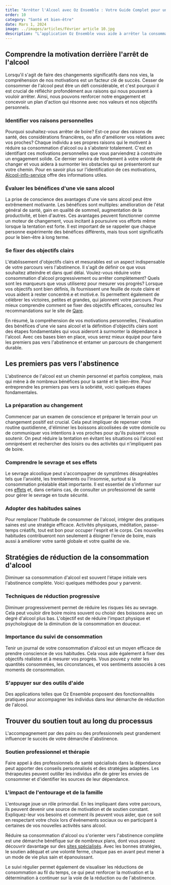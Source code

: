 ```yaml
---
title: "Arrêter l'Alcool avec Oz Ensemble : Votre Guide Complet pour une Vie Sans Alcool"
order: 10
category: "Santé et bien-être"
date: Mars 1, 2024
image: ../images/articles/Février article 10.jpg
description: "L’application Oz Ensemble vous aide à arrêter la consommation d’alcool. Découvrez notre guide complet"
---
```


## Comprendre la motivation derrière l'arrêt de l'alcool

Lorsqu'il s'agit de faire des changements significatifs dans nos vies, la compréhension de nos motivations est un facteur clé de succès. Cesser de consommer de l'alcool peut être un défi considérable, et c'est pourquoi il est crucial de réfléchir profondément aux raisons qui nous poussent à vouloir arrêter. Ainsi, nous pouvons renforcer notre engagement et concevoir un plan d'action qui résonne avec nos valeurs et nos objectifs personnels.

### Identifier vos raisons personnelles

Pourquoi souhaitez-vous arrêter de boire? Est-ce pour des raisons de santé, des considérations financières, ou afin d'améliorer vos relations avec vos proches? Chaque individu a ses propres raisons qui le motivent à réduire sa consommation d'alcool ou à s'abstenir totalement. C'est en identifiant ces motivations personnelles que vous parviendrez à construire un engagement solide. Ce dernier servira de fondement à votre volonté de changer et vous aidera à surmonter les obstacles qui se présenteront sur votre chemin. Pour en savoir plus sur l'identification de ces motivations, [Alcool-info-service](https://www.alcool-info-service.fr/alcool-et-vous/arreter-consommation-alcool/comment-arreter-alcool) offre des informations utiles.

### Évaluer les bénéfices d'une vie sans alcool

La prise de conscience des avantages d'une vie sans alcool peut être extrêmement motivante. Les bénéfices sont multiples: amélioration de l'état général de santé, gain en qualité de sommeil, augmentation de la productivité, et bien d'autres. Ces avantages peuvent fonctionner comme un moteur de changement, vous incitant à poursuivre vos efforts même lorsque la tentation est forte. Il est important de se rappeler que chaque personne expérimente des bénéfices différents, mais tous sont significatifs pour le bien-être à long terme.

### Se fixer des objectifs clairs

L'établissement d'objectifs clairs et mesurables est un aspect indispensable de votre parcours vers l'abstinence. Il s'agit de définir ce que vous souhaitez atteindre et dans quel délai. Voulez-vous réduire votre consommation d'alcool progressivement ou arrêter complètement? Quels sont les marqueurs que vous utiliserez pour mesurer vos progrès? Lorsque vos objectifs sont bien définis, ils fournissent une feuille de route claire et vous aident à rester concentré.e et motivé.e. Ils permettent également de célébrer les victoires, petites et grandes, qui jalonnent votre parcours. Pour mieux comprendre comment se fixer des objectifs efficaces, consultez les recommandations sur le site de [Qare](https://www.qare.fr/sante/alcoolisme/arret/).

En résumé, la compréhension de vos motivations personnelles, l'évaluation des bénéfices d'une vie sans alcool et la définition d'objectifs clairs sont des étapes fondamentales qui vous aideront à surmonter la dépendance à l'alcool. Avec ces bases bien en place, vous serez mieux équipé pour faire les premiers pas vers l'abstinence et entamer un parcours de changement durable.

## Les premiers pas vers l'abstinence

L'abstinence de l'alcool est un chemin personnel et parfois complexe, mais qui mène à de nombreux bénéfices pour la santé et le bien-être. Pour entreprendre les premiers pas vers la sobriété, voici quelques étapes fondamentales.

### La préparation au changement

Commencer par un examen de conscience et préparer le terrain pour un changement positif est crucial. Cela peut impliquer de repenser votre routine quotidienne, d'éliminer les boissons alcoolisées de votre domicile ou de communiquer vos intentions à vos proches pour qu'ils puissent vous soutenir. On peut réduire la tentation en évitant les situations où l'alcool est omniprésent et rechercher des loisirs ou des activités qui n'impliquent pas de boire.

### Comprendre le sevrage et ses effets

Le sevrage alcoolique peut s'accompagner de symptômes désagréables tels que l'anxiété, les tremblements ou l'insomnie, surtout si la consommation préalable était importante. Il est essentiel de s'informer sur ces [effets](https://www.livi.fr/en-bonne-sante/arret-alcool-bienfaits/) et, dans certains cas, de consulter un professionnel de santé pour gérer le sevrage en toute sécurité.

### Adopter des habitudes saines

Pour remplacer l'habitude de consommer de l'alcool, intégrer des pratiques saines est une stratégie efficace. Activités physiques, méditation, passe-temps créatifs, tout est bon pour occuper l'esprit et le corps. Ces nouvelles habitudes contribueront non seulement à éloigner l'envie de boire, mais aussi à améliorer votre santé globale et votre qualité de vie.

## Stratégies de réduction de la consommation d'alcool

Diminuer sa consommation d'alcool est souvent l'étape initiale vers l'abstinence complète. Voici quelques méthodes pour y parvenir.

### Techniques de réduction progressive

Diminuer progressivement permet de réduire les risques liés au sevrage. Cela peut vouloir dire boire moins souvent ou choisir des boissons avec un degré d'alcool plus bas. L'objectif est de réduire l'impact physique et psychologique de la diminution de la consommation en douceur.

### Importance du suivi de consommation

Tenir un journal de votre consommation d'alcool est un moyen efficace de prendre conscience de vos habitudes. Cela vous aide également à fixer des objectifs réalistes et à mesurer vos progrès. Vous pouvez y noter les quantités consommées, les circonstances, et vos sentiments associés à ces moments de consommation.

### S'appuyer sur des outils d'aide

Des applications telles que Oz Ensemble proposent des fonctionnalités pratiques pour accompagner les individus dans leur démarche de réduction de l'alcool.

## Trouver du soutien tout au long du processus

L'accompagnement par des pairs ou des professionnels peut grandement influencer le succès de votre démarche d'abstinence.

### Soutien professionnel et thérapie

Faire appel à des professionnels de santé spécialisés dans la dépendance peut apporter des conseils personnalisés et des stratégies adaptées. Les thérapeutes peuvent outiller les individus afin de gérer les envies de consommer et d'identifier les sources de leur dépendance.

### L'impact de l'entourage et de la famille

L'entourage joue un rôle primordial. En les impliquant dans votre parcours, ils peuvent devenir une source de motivation et de soutien constant. Expliquez-leur vos besoins et comment ils peuvent vous aider, que ce soit en respectant votre choix lors d'événements sociaux ou en participant à certaines de vos nouvelles activités sans alcool.

Réduire sa consommation d'alcool ou s'orienter vers l'abstinence complète est une démarche bénéfique sur de nombreux plans, dont vous pouvez découvrir davantage sur des [sites spécialisés](https://www.livi.fr/en-bonne-sante/6-bonnes-raisons-de-diminuer-sa-consommation-dalcool/). Avec les bonnes stratégies, le soutien adéquat et une volonté ferme, chaque pas en avant peut mener à un mode de vie plus sain et épanouissant.

Le suivi régulier permet également de visualiser les réductions de consommation au fil du temps, ce qui peut renforcer la motivation et la détermination à continuer sur la voie de la réduction ou de l'abstinence.
